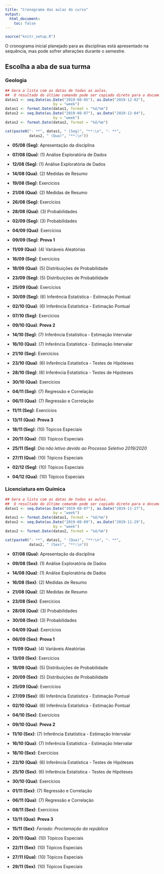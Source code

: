 ```yaml
---
title: "Cronograma das aulas do curso"
output: 
  html_document:
    toc: false
---
```


```r
source("knitr_setup.R")
```


O cronograma inicial planejado para as disciplinas 
está apresentado na sequência, mas pode sofrer alterações durante o semestre.

## Escolha a aba de sua turma {.tabset}

### Geologia

```r
## Gera a lista com as datas de todas as aulas. 
##  O resultado do último comando pode ser copiado direto para o documento
datas1 <- seq.Date(as.Date("2019-08-05"), as.Date("2019-12-02"),
                      by = "week")
datas1 <- format.Date(datas1, format = "%d/%m")
datas2 <- seq.Date(as.Date("2019-08-07"), as.Date("2019-12-04"),
                      by = "week")
datas2 <- format.Date(datas2, format = "%d/%m")

cat(paste0("- **", datas1, " (Seg)", "**:\n", "- **",
           datas2, " (Qua)", "**:\n"))
```

- **05/08 (Seg)**: Apresentação da disciplina
- **07/08 (Qua)**: (1) Análise Exploratória de Dados
 - **12/08 (Seg)**: (1) Análise Exploratória de Dados
- **14/08 (Qua)**: (2) Medidas de Resumo
 - **19/08 (Seg)**: Exercícios
- **21/08 (Qua)**: (2) Medidas de Resumo
 - **26/08 (Seg)**: Exercícios
- **28/08 (Qua)**: (3) Probabilidades
 - **02/09 (Seg)**: (3) Probabilidades
- **04/09 (Qua)**: Exercícios
 - **09/09 (Seg)**: **Prova 1**
 
- **11/09 (Qua)**: (4) Variáveis Aleatórias
 - **16/09 (Seg)**: Exercícios
- **18/09 (Qua)**: (5) Distribuições de Probabilidade
 - **23/09 (Seg)**: (5) Distribuições de Probabilidade
- **25/09 (Qua)**: Exercícios
 - **30/09 (Seg)**: (6) Inferência Estatística - Estimação Pontual
- **02/10 (Qua)**: (6) Inferência Estatística - Estimação Pontual
 - **07/10 (Seg)**: Exercícios
- **09/10 (Qua)**: **Prova 2**

 - **14/10 (Seg)**: (7) Inferência Estatística - Estimação Intervalar
- **16/10 (Qua)**: (7) Inferência Estatística - Estimação Intervalar
 - **21/10 (Seg)**: Exercícios
- **23/10 (Qua)**: (6) Inferência Estatística - Testes de Hipóteses
 - **28/10 (Seg)**: (6) Inferência Estatística - Testes de Hipóteses
- **30/10 (Qua)**: Exercícios
 - **04/11 (Seg)**: (7) Regressão e Correlação
- **06/11 (Qua)**: (7) Regressão e Correlação
 - **11/11 (Seg)**: Exercícios
- **13/11 (Qua)**: **Prova 3**

 - **18/11 (Seg)**: (10) Tópicos Especiais
- **20/11 (Qua)**: (10) Tópicos Especiais
 - **25/11 (Seg)**: *Dia não letivo devido ao Processo Seletivo 2019/2020*
- **27/11 (Qua)**: (10) Tópicos Especiais
 - **02/12 (Seg)**: (10) Tópicos Especiais
- **04/12 (Qua)**: (10) Tópicos Especiais

### Licenciatura em Química

```r
## Gera a lista com as datas de todas as aulas. 
##  O resultado do último comando pode ser copiado direto para o documento
datas1 <- seq.Date(as.Date("2019-08-07"), as.Date("2019-11-27"),
                      by = "week")
datas1 <- format.Date(datas1, format = "%d/%m")
datas2 <- seq.Date(as.Date("2019-08-09"), as.Date("2019-11-29"),
                      by = "week")
datas2 <- format.Date(datas2, format = "%d/%m")

cat(paste0("- **", datas1, " (Qua)", "**:\n", "- **",
           datas2, " (Sex)", "**:\n"))
```

- **07/08 (Qua)**: Apresentação da disciplina
- **09/08 (Sex)**: (1) Análise Exploratória de Dados
 - **14/08 (Qua)**: (1) Análise Exploratória de Dados
- **16/08 (Sex)**: (2) Medidas de Resumo
 - **21/08 (Qua)**: (2) Medidas de Resumo
- **23/08 (Sex)**: Exercícios
 - **28/08 (Qua)**: (3) Probabilidades
- **30/08 (Sex)**: (3) Probabilidades
 - **04/09 (Qua)**: Exercícios
- **06/09 (Sex)**: **Prova 1**

 - **11/09 (Qua)**: (4) Variáveis Aleatórias
- **13/09 (Sex)**: Exercícios
 - **18/09 (Qua)**: (5) Distribuições de Probabilidade
- **20/09 (Sex)**: (5) Distribuições de Probabilidade
 - **25/09 (Qua)**: Exercícios
- **27/09 (Sex)**: (6) Inferência Estatística - Estimação Pontual
 - **02/10 (Qua)**: (6) Inferência Estatística - Estimação Pontual
- **04/10 (Sex)**: Exercícios
 - **09/10 (Qua)**: **Prova 2**
 
- **11/10 (Sex)**: (7) Inferência Estatística - Estimação Intervalar
 - **16/10 (Qua)**: (7) Inferência Estatística - Estimação Intervalar
- **18/10 (Sex)**: Exercícios
 - **23/10 (Qua)**: (6) Inferência Estatística - Testes de Hipóteses
- **25/10 (Sex)**: (6) Inferência Estatística - Testes de Hipóteses
 - **30/10 (Qua)**: Exercícios
- **01/11 (Sex)**: (7) Regressão e Correlação
 - **06/11 (Qua)**: (7) Regressão e Correlação
- **08/11 (Sex)**: Exercícios
 - **13/11 (Qua)**: **Prova 3**
 
- **15/11 (Sex)**: *Feriado: Proclamação da república*
 - **20/11 (Qua)**: (10) Tópicos Especiais
- **22/11 (Sex)**: (10) Tópicos Especiais
 - **27/11 (Qua)**: (10) Tópicos Especiais
- **29/11 (Sex)**: (10) Tópicos Especiais


